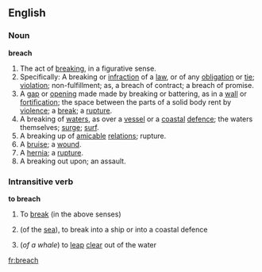 ==English==

===Noun===

'''breach'''

#The act of [[breaking]], in a figurative sense.
#Specifically: A breaking or [[infraction]] of a [[law]], or of any [[obligation]] or [[tie]]; [[violation]]; non-fulfillment; as, a breach of contract; a breach of promise.
#A [[gap]] or [[opening]] made made by breaking or battering, as in a [[wall]] or [[fortification]]; the space between the parts of a solid body rent by [[violence]]; a [[break]]; a [[rupture]].
#A breaking of [[water]]s, as over a [[vessel]] or a [[coastal]] [[defence]]; the waters themselves; [[surge]]; [[surf]].
#A breaking up of [[amicable]] [[relations]]; rupture.
#A [[bruise]]; a [[wound]].
#A [[hernia]]; a [[rupture]].
#A breaking out upon; an assault.
===Intransitive verb===
'''to breach'''
#To [[break]] (in the above senses)
#{{nautical}} (of the [[sea]]), to break into a ship or into a coastal defence
#(''of a whale'') to [[leap]] [[clear]] out of the water

[[fr:breach]]